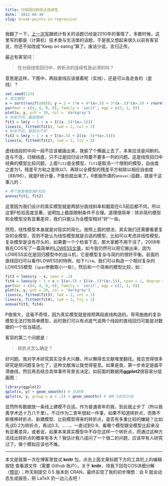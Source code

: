 ```yaml
---
title: 分段回归的拐点连续性
date: '2012-04-30'
slug: break-points-in-regression
---
```


我翻了一下，[上一次写](/cn/2010/12/unifying-bayesians-and-frequentists/)跟统计有关的话题已经是2010年的事情了，多数时候，这里写的都是（计算机）技术类与生活类的话题，于是我又想起来很久以前有客官说，你还不如改成“Keep on eating”算了。废话少说，言归正传。

最近有客官问：

> 在分段线性回归中，转折点的连续性是必须的吗？

意思是这样，下图中，两段直线应该接着呢（实线），还是可以各走各的（虚线）？

```r
set.seed(123)
# 真实模型
x = sort(runif(100)); y = 2 + 1*x + 4*(x>.5) + 3*(x-.5)*(x>.5) + rnorm(100)
par(mar = c(4, 4, 0, 0), family = 'serif', mgp = c(2, 1, 0))
plot(x, y, pch = 20, col = 'darkgray')
# 斜率不同，截距限制
fit1 = lm(y ~ 1 + x + I((x-.5)*(x>.5)))
lines(x, fitted(fit1), lwd = 2, col = 2)
# 斜率不同，截距也不同
fit2 = lm(y ~ 1 + x + I(x>.5) + I((x-.5)*(x>.5)))
lines(x, fitted(fit2), lwd = 2, lty = 2)
```

虚线线段的中间一段不应该被画出来，我偷了个懒画上去了，本来应该是间断的。连与不连，归根结底，只不过是回归设计阵要不要多一列的问题。这是线性回归中经典的模型比较问题，上面`fit2`是全模型，`fit1`是取消一个限制的模型，自由度之差为1，残差平方和之差除以1，再除以全模型的残差平方和除以相应自由度（88/96），就是F统计量，P值也就出来了。R里面所谓的`anova()`函数，就是干这事儿的：

```r
# 两个嵌套模型做F检验
anova(fit1, fit2)
```

这里因为我们设计的真实模型就是两部分直线斜率和截距在0.5前后都不同，所以这里F检验高度显著，说明加上截距限制条件不合理。道理很简单：除非简约模型和全模型没有显著差异，我们只能认为全模型相对“好”一些。

然而，线性模型本身就是对现实的简化。按照上面的想法，其实我们还需要看更复杂的全模型，否则不能认为线性模型就是合适的模型，比如可以考虑非线性模型。复杂模型是没有尽头的，如果要一个个检查下去，那大家都不用干活了。2008年我在COS写了一篇简单的[LOWESS文章](http://cos.name/2008/11/lowess-to-explore-bivariate-correlation-by-yihui/)，如今我仍然可以把它搬出来，因为LOWESS实在是回归模型中的战斗机，它是模型复杂与简约的很好平衡。前面的直线回归可以看作LOWESS的特例，如下`fit4`。我们可以构造一个相对复杂的LOWESS模型（`span`参数取小一些），然后和一个简单的模型比较，如：

```r
fit3 = loess(y ~ x, span = .2)
fit4 = loess(y ~ 1 + x + I(x>.5) + I((x-.5)*(x>.5)), span = 1, degree = 1)
par(mar = c(4, 4, 0, 0), family = 'serif', mgp = c(2, 1, 0))
plot(x, y, pch = 20, col = 'darkgray')
lines(x, fitted(fit3), lwd = 2, col = 2)
lines(x, fitted(fit4), lwd = 2, lty = 2)
anova(fit3, fit4)
```

P值很大，这毫不奇怪，因为真实模型就是按照两段直线构造的。弯弯曲曲的复杂模型无法打败简单模型，此时我们可以有点底气说两个线段的直线回归可能是对数据的一个恰当描述。

客官的第二个问题是：

> 转折点怎么确定？

好问题。我对学术研究其实没多大兴趣，所以懒得去文献堆里翻找。我总觉得很多研究是把问题复杂化了，这种文献海让我觉得窒息。如果是我，第一步肯定是画平滑曲线，然后再去结合具体事件背景去决定。如前面的数据用**ggplot2**很容易分组画图：

```r
library(ggplot2)
qplot(x, y) + geom_smooth() # 总趋势
qplot(x, y, group = x > .5) + geom_smooth() # 按0.5前后分组
```

显然所有数据放一条线上建模不合适。作为普通青年的我，到此就止步了（所以我离学术还十万八千里）。不过作为二青年想起一件事，如果不知道转折点，而靠不断推移转折点、新建模型、比较模型得来的转折点，是否有多重比较的嫌疑？比如先试0.2为转折点，再试0.3，……，一直试到0.9，看哪个模型跟全模型比起来没有显著差异。或者说，如果本来真实模型中不存在这样一个转折点，而通过这种方法找出转折点的概率有多大？我估计我八成问了一个很二的问题，应该早有人研究过了。做个模拟应该也不难。

---

本文是我第一次在博客里尝试 **knitr** 包，点击上面文章标题下方的工具栏上的编辑按钮 <i class="fa fa-pencil-square-o" aria-hidden="true"></i> 查看源文件（需要 Github 账户）。关于 **knitr**，待我下回在COS详细分解（[预览](https://github.com/yihui/r-ninja/blob/master/11-auto-report.md)）；昨天刚提交 0.5 版本到 CRAN，最终实现了我的初步理想：会 R 就会动态生成报告，把 LaTeX 扔一边儿去吧！
